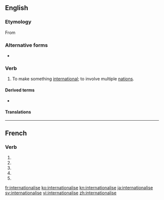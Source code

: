 {{also|internationalisé}}
==English==

===Etymology===
From {{suffix|international|ise|lang=en}}

===Alternative forms===
* {{l|en|internationalize}}

===Verb===
{{en-verb|internationalis}}

# {{label|en|British spelling}} To make something [[international]]; to involve multiple [[nation]]s.

====Derived terms====
* {{l|en|internationalisation}}

====Translations====
{{trans-see|to make international|internationalize}}

----

==French==

===Verb===
{{fr-verb-form}}

# {{inflection of|internationaliser||1|s|pres|indc|lang=fr}}
# {{inflection of|internationaliser||3|s|pres|indc|lang=fr}}
# {{inflection of|internationaliser||1|s|pres|subj|lang=fr}}
# {{inflection of|internationaliser||1|s|pres|subj|lang=fr}}
# {{inflection of|internationaliser||2|s|impr|lang=fr}}

[[fr:internationalise]]
[[ko:internationalise]]
[[kn:internationalise]]
[[ja:internationalise]]
[[sv:internationalise]]
[[vi:internationalise]]
[[zh:internationalise]]
